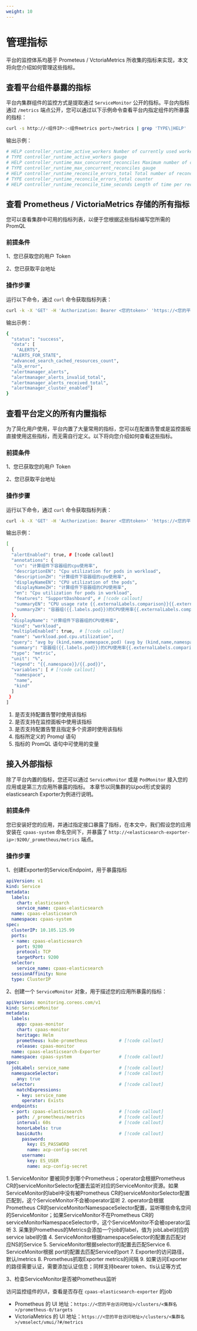 ```yaml
---
weight: 10
---
```


# 管理指标

平台的监控体系均基于 Prometeus / VctoriaMetrics 所收集的指标来实现，本文将向您介绍如何管理这些指标。

## 查看平台组件暴露的指标

平台内集群组件的监控方式是提取通过 `ServiceMonitor` 公开的指标。平台内指标通过 `/metrics` 端点公开，您可以通过以下示例命令查看平台内指定组件的所暴露的指标：  

```bash
curl -s http://<组件IP>:<组件metrics port>/metrics | grep 'TYPE\|HELP'
```

输出示例：

```bash
# HELP controller_runtime_active_workers Number of currently used workers per controller
# TYPE controller_runtime_active_workers gauge
# HELP controller_runtime_max_concurrent_reconciles Maximum number of concurrent reconciles per controller
# TYPE controller_runtime_max_concurrent_reconciles gauge
# HELP controller_runtime_reconcile_errors_total Total number of reconciliation errors per controller
# TYPE controller_runtime_reconcile_errors_total counter
# HELP controller_runtime_reconcile_time_seconds Length of time per reconciliation per controller
```

## 查看 Prometheus / VictoriaMetrics 存储的所有指标

您可以查看集群中可用的指标列表，以便于您根据这些指标编写您所需的 PromQL

### 前提条件

1、您已获取您的用户 Token

2、您已获取平台地址

### 操作步骤

<Steps>

运行以下命令，通过 `curl` 命令获取指标列表：

```bash
curl -k -X 'GET' -H 'Authorization: Bearer <您的token>' 'https://<您的平台访问地址>/v2/metrics/<您的集群名>/prometheus/label/__name__/values'
``` 

输出示例：

```bash
{
  "status": "success",
  "data": [
    "ALERTS",
  "ALERTS_FOR_STATE",
  "advanced_search_cached_resources_count",
  "alb_error",
  "alertmanager_alerts",
  "alertmanager_alerts_invalid_total",
  "alertmanager_alerts_received_total",
  "alertmanager_cluster_enabled"]
}
```
</Steps>

## 查看平台定义的所有内置指标

为了简化用户使用，平台内置了大量常用的指标，您可以在配置告警或是监控面板直接使用这些指标，而无需自行定义。以下将向您介绍如何查看这些指标。

### 前提条件

1、您已获取您的用户 Token

2、您已获取平台地址

### 操作步骤

<Steps>

运行以下命令，通过 `curl` 命令获取指标列表：

```bash
curl -k -X 'GET' -H 'Authorization: Bearer <您的token>' 'https://<您的平台访问地址>/v2/metrics/<您的集群名>/indicators'
```  
输出示例：

```bash
[
  {
  "alertEnabled": true, # [!code callout]
  "annotations": {
   "cn": "计算组件下容器组的cpu使用率",
   "descriptionEN": "Cpu utilization for pods in workload",
   "descriptionZH": "计算组件下容器组的cpu使用率",
   "displayNameEN": "CPU utilization of the pods",
   "displayNameZH": "计算组件下容器组的CPU使用率",
   "en": "Cpu utilization for pods in workload",
   "features": "SupportDashboard", # [!code callout]
   "summaryEN": "CPU usage rate {{.externalLabels.comparison}}{{.externalLabels.threshold}} of Pod ({{.labels.pod}})",
   "summaryZH": "容器组({{.labels.pod}})的CPU使用率{{.externalLabels.comparison}}{{.externalLabels.threshold}}"
  },
  "displayName": "计算组件下容器组的CPU使用率",
  "kind": "workload",
  "multipleEnabled": true,  # [!code callout] 
  "name": "workload.pod.cpu.utilization",
  "query": "avg by (kind,name,namespace,pod) (avg by (kind,name,namespace,pod,container)(cpaas_advanced_container_cpu_usage_seconds_total_irate5m{kind=~\"{{.kind}}\",name=~\"{{.name}}\",namespace=~\"{{.namespace}}\",container!=\"\",container!=\"POD\"}) / avg by (kind,name,namespace,pod,container)(cpaas_advanced_kube_pod_container_resource_limits{kind=~\"{{.kind}}\",name=~\"{{.name}}\",namespace=~\"{{.namespace}}\",resource=\"cpu\"}))", # [!code callout]
  "summary": "容器组({{.labels.pod}})的CPU使用率{{.externalLabels.comparison}}{{.externalLabels.threshold}}",
  "type": "metric",
  "unit": "%",
  "legend": "{{.namespace}}/{{.pod}}",
  "variables": [ # [!code callout] 
   "namespace",
   "name",
   "kind"
  ]
 }
]

```
<Callouts>

1. 是否支持配置告警时使用该指标
2. 是否支持在监控面板中使用该指标
3. 是否支持配置告警且指定多个资源时使用该指标
4. 指标所定义的 Promql 语句 
5. 指标的 PromQL 语句中可使用的变量 

</Callouts>

</Steps>

## 接入外部指标

除了平台内置的指标，您还可以通过 `ServiceMonitor` 或是 `PodMonitor` 接入您的应用或是第三方应用所暴露的指标。 本章节以同集群的以pod形式安装的elasticsearch Exporter为例进行说明。

###  前提条件

您已安装好您的应用，并通过指定接口暴露了指标，在本文中，我们假设您的应用安装在 `cpaas-system` 命名空间下，并暴露了 `http://<elasticsearch-exporter-ip>:9200/_prometheus/metrics` 端点。

### 操作步骤

<Steps>

1、创建Exporter的Service/Endpoint，用于暴露指标

```yaml
apiVersion: v1
kind: Service
metadata:
  labels:
    chart: elasticsearch
    service_name: cpaas-elasticsearch
  name: cpaas-elasticsearch
  namespace: cpaas-system
spec:
  clusterIP: 10.105.125.99
  ports:
  - name: cpaas-elasticsearch
    port: 9200
    protocol: TCP
    targetPort: 9200
  selector:
    service_name: cpaas-elasticsearch
  sessionAffinity: None
  type: ClusterIP
```

2、创建一个 `ServiceMonitor` 对象，用于描述您的应用所暴露的指标：

```yaml
apiVersion: monitoring.coreos.com/v1
kind: ServiceMonitor
metadata:
  labels:
    app: cpaas-monitor
    chart: cpaas-monitor
    heritage: Helm
    prometheus: kube-prometheus            # [!code callout]
    release: cpaas-monitor
  name: cpaas-elasticsearch-Exporter
  namespace: cpaas-system                  # [!code callout]
spec:
  jobLabel: service_name                   # [!code callout]
  namespaceSelector:                       # [!code callout]
    any: true
  selector:                                # [!code callout]
    matchExpressions:
    - key: service_name
      operator: Exists
  endpoints:
  - port: cpaas-elasticsearch              # [!code callout] 
    path: /_prometheus/metrics             # [!code callout] 
    interval: 60s                          # [!code callout] 
    honorLabels: true
    basicAuth:                             # [!code callout] 
      password:
        key: ES_PASSWORD
        name: acp-config-secret
      username:
        key: ES_USER
        name: acp-config-secret
```
<Callouts>
1. ServiceMonitor 要被同步到哪个Prometheus；operator会根据Prometheus CR的serviceMonitorSelector配置去监听对应的ServiceMonitor资源。如果ServiceMonitor的label中没有被Prometheus CR的serviceMonitorSelector配置匹配到，这个ServiceMonitor不会被operator监听
2. operator会根据Prometheus CR的serviceMonitorNamespaceSelector配置，监听哪些命名空间的ServiceMonitor；如果ServiceMonitor不在Prometheus CR的serviceMonitorNamespaceSelector中，这个ServiceMonitor不会被operator监听
3. 采集到Prometheus的Metrics会添加一个job的label，值为 jobLabel对应的service label的值
4. ServiceMonitor根据namespaceSelector的配置去匹配对应NS的Service
5. ServiceMonitor根据selector的配置去匹配Service
6. ServiceMonitor根据 port的配置去匹配Service的port
7. Exporter的访问路径，默认/metrics
8. Prometheus抓取Exporter metrics的间隔
9. 如果访问Exporter的路径需要认证，需要添加认证信息；同样支持bearer token、tls认证等方式
</Callouts>

3、检查ServiceMonitor是否被Prometheus监听 

访问监控组件的UI，查看是否存在 `cpaas-elasticsearch-exporter` 的job 
- Prometheus 的 UI 地址：`https://<您的平台访问地址>/clusters/<集群名>/prometheus-0/targets`
- VictoriaMetrics 的 UI 地址：`https://<您的平台访问地址>/clusters/<集群名>/vmselect/vmui/?#/metrics`  

</Steps>
